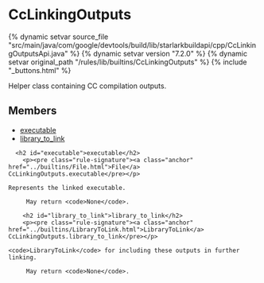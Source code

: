 <html devsite>
<head>
  <meta name="project_path" value="/_project.yaml">
  <meta name="book_path" value="/versions/7.2.0/_book.yaml">
</head>
<body>

<h1 class="page-title" id="modules.CcLinkingOutputs">CcLinkingOutputs</h1>

{% dynamic setvar source_file "src/main/java/com/google/devtools/build/lib/starlarkbuildapi/cpp/CcLinkingOutputsApi.java" %}
{% dynamic setvar version "7.2.0" %}
{% dynamic setvar original_path "/rules/lib/builtins/CcLinkingOutputs" %}
{% include "_buttons.html" %}
<!-- {% raw %} -->

Helper class containing CC compilation outputs.

<h2>Members</h2>
<ul>
    <li>
    <a href="#executable">executable</a>
  </li>
      <li>
    <a href="#library_to_link">library_to_link</a>
  </li>
  </ul>

      <h2 id="executable">executable</h2>
        <p><pre class="rule-signature"><a class="anchor" href="../builtins/File.html">File</a> CcLinkingOutputs.executable</pre></p>

    Represents the linked executable.

         May return <code>None</code>.

        <h2 id="library_to_link">library_to_link</h2>
        <p><pre class="rule-signature"><a class="anchor" href="../builtins/LibraryToLink.html">LibraryToLink</a> CcLinkingOutputs.library_to_link</pre></p>

    <code>LibraryToLink</code> for including these outputs in further linking.

         May return <code>None</code>.


</body>
</html>

<!-- {% endraw %} -->
